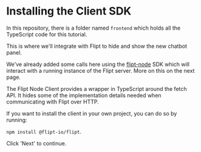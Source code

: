 # Installing the Client SDK

In this repository, there is a folder named `frontend` which holds all the TypeScript code for this tutorial.

This is where we'll integrate with Flipt to hide and show the new chatbot panel.

We've already added some calls here using the [flipt-node](https://github.com/flipt-io/flipt-node) SDK which will interact with a running instance of the Flipt server. More on this on the next page.

The Flipt Node Client provides a wrapper in TypeScript around the fetch API. It hides some of the implementation details needed when communicating with Flipt over HTTP.

If you want to install the client in your own project, you can do so by running:

`npm install @flipt-io/flipt`.

Click 'Next' to continue.
